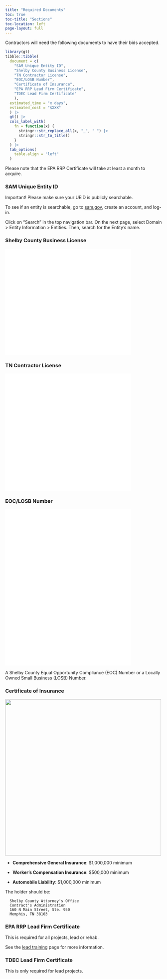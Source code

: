 ```yaml
---
title: "Required Documents"
toc: true
toc-title: "Sections"
toc-location: left
page-layout: full
---
```


Contractors will need the following documents to have their bids accepted.

```r
library(gt)
tibble::tibble(
  document = c(
    "SAM Unique Entity ID",
    "Shelby County Business License",
    "TN Contractor License",
    "EOC/LOSB Number",
    "Certificate of Insurance",
    "EPA RRP Lead Firm Certificate",
    "TDEC Lead Firm Certificate"
    ),
  estimated_time = "x days",
  estimated_cost = "$XXX"
  ) |>
  gt() |>
  cols_label_with(
    fn = function(x) {
      stringr::str_replace_all(x, "_", " ") |>
      stringr::str_to_title()
    }
  ) |>
  tab_options(
    table.align = "left"
  )
```


Please note that the EPA RRP Certificate will take at least a month to acquire.

### SAM Unique Entity ID

Important! Please make sure your UEID is publicly searchable. 

To see if an entity is searchable, go to [sam.gov](https://sam.gov/), create an account, and log-in. 

Click on "Search" in the top navigation bar. On the next page, select Domain > Entity Information > Entities. Then, search for the Entity's name.

### Shelby County Business License

<embed src="../examples/Shelby.pdf" width="80%" height="340" 
 type="application/pdf">

### TN Contractor License

<embed src="../examples/TN.pdf" width="80%" height="375" 
 type="application/pdf">

### EOC/LOSB Number

<embed src="../examples/LOSB.pdf" width="80%" height="500" 
 type="application/pdf">

A Shelby County Equal Opportunity Compliance (EOC) Number or a Locally Owned Small Business (LOSB) Number.

### Certificate of Insurance

![](../examples/COI.png){width=500}

- **Comprehensive General Insurance**: $1,000,000 minimum

- **Worker's Compensation Insurance**: $500,000 minimum

- **Automobile Liability**: $1,000,000 minimum

The holder should be:

```
  Shelby County Attorney's Office
  Contract's Administration
  160 N Main Street, Ste. 950
  Memphis, TN 38103
```

### EPA RRP Lead Firm Certificate

This is required for all projects, lead or rehab.

See the [lead training](lead-training.qmd) page for more information.

### TDEC Lead Firm Certificate

This is only required for lead projects.
